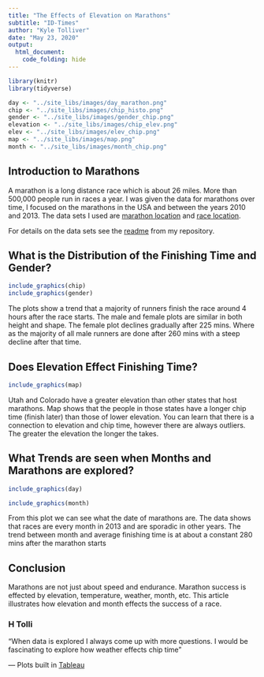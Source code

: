 ```yaml
---
title: "The Effects of Elevation on Marathons"
subtitle: "ID-Times"
author: "Kyle Tolliver"
date: "May 23, 2020"
output:
  html_document:
    code_folding: hide
---
```


```r
library(knitr)
library(tidyverse)
```

```r
day <- "../site_libs/images/day_marathon.png"
chip <- "../site_libs/images/chip_histo.png"
gender <- "../site_libs/images/gender_chip.png"
elevation <- "../site_libs/images/chip_elev.png"
elev <- "../site_libs/images/elev_chip.png"
map <- "../site_libs/images/map.png"
month <- "../site_libs/images/month_chip.png"
```

## Introduction to Marathons

<!-- Begin your story in this section. What might your local community want to know about marathons? Include a small table of data summaries as part of this section.  You don’t have to follow the order listed below but should include each of the plots listed below. -->

A marathon is a long distance race which is about 26 miles. More than 500,000 people run in races a year. I was given the data for marathons over time, I focused on the marathons in the USA and between the years 2010 and 2013. The data sets I used are [marathon location](https://github.com/kctolli/CSE150/blob/master/data4/marathons/marathon_location_data4.xlsx?raw=true) and [race location](https://github.com/kctolli/CSE150/blob/master/data4/marathons/race_location_data4.xlsx?raw=true).

For details on the data sets see the [readme](https://github.com/kctolli/CSE150/blob/master/data4/marathons/Readme.md) from my repository. 

## What is the Distribution of the Finishing Time and Gender?
<!-- ## Variable Graphic  -->

<!-- Include a variable graphic (chip time) in this section and discuss it in your article. -->

<!-- ## Normal Distributions -->

<!-- Include a graphic in this section and use it to introduce your community to normal distributions. -->

```r
include_graphics(chip)
include_graphics(gender)
```

The plots show a trend that a majority of runners finish the race around 4 hours after the race starts. The male and female plots are similar in both height and shape. The female plot declines gradually after 225 mins. Where as the majority of all male runners are done after 260 mins with a steep decline after that time.

## Does Elevation Effect Finishing Time?

<!-- ## Spatial Graphic -->

<!-- Include a spatial graphic in this section and discuss it in your article. What does it teach us about marathons? Why is it interesting? -->
<!--
```r
include_graphics(elevation)
include_graphics(elev)
```
-->

```r
include_graphics(map)
```

Utah and Colorado have a greater elevation than other states that host marathons. Map shows that the people in those states have a longer chip time (finish later) than those of lower elevation. You can learn that there is a connection to elevation and chip time, however there are always outliers. The greater the elevation the longer the takes. 

## What Trends are seen when Months and Marathons are explored? 
<!-- ## Temporal Graphic -->

<!-- Include a temporal graphic in this section and discuss it in your article. -->

```r
include_graphics(day)
```

```r
include_graphics(month)
```

From this plot we can see what the date of marathons are. The data shows that races are every month in 2013 and are sporadic in other years. The trend between month and average finishing time is at about a constant 280 mins after the marathon starts

## Conclusion

<!-- Wrap up your article -->

Marathons are not just about speed and endurance. Marathon success is effected by elevation, temperature, weather, month, etc. This article illustrates how elevation and month effects the success of a race.    

### H Tolli

<!-- Include a quote from a reader. -->

"When data is explored I always come up with more questions. I would be fascinating to explore how weather effects chip time"


--- Plots built in [Tableau](https://github.com/kctolli/CSE150/raw/master/tableau/CS3.twb)